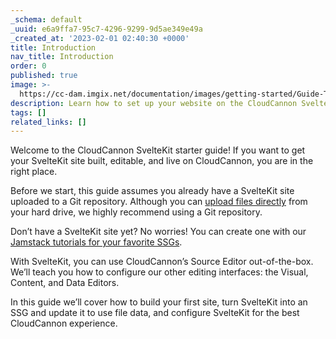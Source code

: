 ```yaml
---
_schema: default
_uuid: e6a9ffa7-95c7-4296-9299-9d5ae349e49a
_created_at: '2023-02-01 02:40:30 +0000'
title: Introduction
nav_title: Introduction
order: 0
published: true
image: >-
  https://cc-dam.imgix.net/documentation/images/getting-started/Guide-Thumbnails/CloudCannon-Getting-Started-Thumbnail-SvelteKit.png
description: Learn how to set up your website on the CloudCannon SvelteKit CMS.
tags: []
related_links: []
---
```

Welcome to the CloudCannon SvelteKit starter guide! If you want to get your SvelteKit site built, editable, and live on CloudCannon, you are in the right place.

Before we start, this guide assumes you already have a SvelteKit site uploaded to a Git repository. Although you can <a target="_blank" rel="noopener" href="https://cloudcannon.com/documentation/articles/add-files-with-direct-upload/">upload files directly</a> from your hard drive, we highly recommend using a Git repository.

Don’t have a SvelteKit site yet? No worries! You can create one with our <a target="_blank" rel="noopener" href="https://cloudcannon.com/tutorials/">Jamstack tutorials for your favorite SSGs</a>.

With SvelteKit, you can use CloudCannon’s Source Editor out-of-the-box. We’ll teach you how to configure our other editing interfaces: the Visual, Content, and Data Editors.

In this guide we’ll cover how to build your first site, turn SvelteKit into an SSG and update it to use file data, and configure SvelteKit for the best CloudCannon experience.